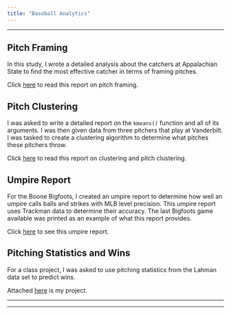 ```yaml
---
title: "Baseball Analytics"
---
```

<hr>

## Pitch Framing

In this study, I wrote a detailed analysis about the catchers at Appalachian State to find the most effective catcher in terms of framing pitches.

Click [here](PitchFramingPaper.html) to read this report on pitch framing.

## Pitch Clustering

I was asked to write a detailed report on the `kmeans()` function and all of its arguments. I was then given data from three pitchers that play at Vanderbilt. I was tasked to create a clustering algorithm to determine what pitches these pitchers throw.

Click [here](Kmeans.html) to read this report on clustering and pitch clustering.

## Umpire Report

For the Boone Bigfoots, I created an umpire report to determine how well an umpire calls balls and strikes with MLB level precision. This umpire report uses Trackman data to determine their accuracy. The last Bigfoots game available was printed as an example of what this report provides.

Click [here](_UmpireReport.html) to see this umpire report.

## Pitching Statistics and Wins

For a class project, I was asked to use pitching statistics from the Lahman data set to predict wins.

Attached [here](WriteUp.html) is my project.


<hr>

<hr>